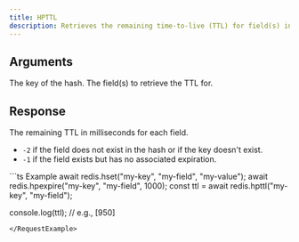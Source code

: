 ```yaml
---
title: HPTTL
description: Retrieves the remaining time-to-live (TTL) for field(s) in a hash in milliseconds.
---
```


## Arguments

<ParamField body="key" type="string" required>
  The key of the hash.
</ParamField>

<ParamField body="fields" type="string | number | (string | number)[]" required>
  The field(s) to retrieve the TTL for.
</ParamField>

## Response

<ResponseField type="number[]" required>
  The remaining TTL in milliseconds for each field.

  - `-2` if the field does not exist in the hash or if the key doesn't exist.
  - `-1` if the field exists but has no associated expiration.
</ResponseField>

<RequestExample>
```ts Example
await redis.hset("my-key", "my-field", "my-value");
await redis.hpexpire("my-key", "my-field", 1000);
const ttl = await redis.hpttl("my-key", "my-field");

console.log(ttl); // e.g., [950]
```
</RequestExample>
